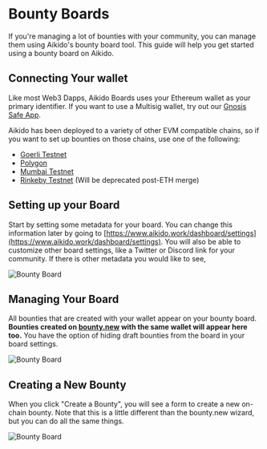 

# Bounty Boards

If you're managing a lot of bounties with your community, you can manage them using Aikido's bounty board tool. This guide will help you get started using a bounty board on Aikido.

## Connecting Your wallet

Like most Web3 Dapps, Aikido Boards uses your Ethereum wallet as your primary identifier. If you want to use a Multisig wallet, try out our [Gnosis Safe App](/product-guides/gnosis-safe-app). 

Aikido has been deployed to a variety of other EVM compatible chains, so if you want to set up bounties on those chains, use one of the following:

- [Goerli Testnet](https://goerli.aikido.work)
- [Polygon](https://polygon.aikido.work)
- [Mumbai Testnet]()
- [Rinkeby Testnet](https://rinkeby.aikido.work) (Will be deprecated post-ETH merge)

## Setting up your Board

Start by setting some metadata for your board. You can change this information later by going to [https://www.aikido.work/dashboard/settings](https://www.aikido.work/dashboard/settings). You will also be able to customize other board settings, like a Twitter or Discord link for your community. If there is other metadata you would like to see, 

<Image src="/bounty-board-1.png" alt="Bounty Board" width={900} height={702}/>

## Managing Your Board

All bounties that are created with your wallet appear on your bounty board. **Bounties created on [bounty.new](https://bounty.new) with the same wallet will appear here too.** You have the option of hiding draft bounties from the board in your board settings.

<Image src="/bounty-board-2.png" alt="Bounty Board" width={900} height={574}/>

## Creating a New Bounty

When you click "Create a Bounty", you will see a form to create a new on-chain bounty. Note that this is a little different than the bounty.new wizard, but you can do all the same things.

<Image src="/bounty-board-2.png" alt="Bounty Board" width={900} height={574}/>